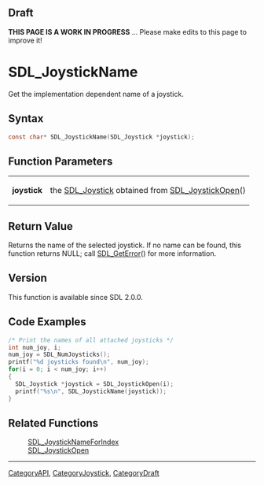 
== Draft ==

'''THIS PAGE IS A WORK IN PROGRESS''' ... Please make edits to this page to improve it!
= SDL_JoystickName =

Get the implementation dependent name of a joystick.

== Syntax ==

<syntaxhighlight lang='c'>
const char* SDL_JoystickName(SDL_Joystick *joystick);
</syntaxhighlight>

== Function Parameters ==

{|
|'''joystick'''
|the [[SDL_Joystick]] obtained from [[SDL_JoystickOpen]]()
|}

== Return Value ==

Returns the name of the selected joystick. If no name can be found, this
function returns NULL; call [[SDL_GetError]]() for more information.

== Version ==

This function is available since SDL 2.0.0.

== Code Examples ==

<syntaxhighlight lang='c++'>
/* Print the names of all attached joysticks */
int num_joy, i;
num_joy = SDL_NumJoysticks();
printf("%d joysticks found\n", num_joy);
for(i = 0; i < num_joy; i++)
{
  SDL_Joystick *joystick = SDL_JoystickOpen(i);
  printf("%s\n", SDL_JoystickName(joystick));
}
</syntaxhighlight>

== Related Functions ==

:[[SDL_JoystickNameForIndex]]
:[[SDL_JoystickOpen]]

----
[[CategoryAPI]], [[CategoryJoystick]], [[CategoryDraft]]


